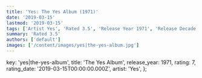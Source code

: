 ```yaml
---
title: 'Yes: The Yes Album (1971)'
date: '2019-03-15'
lastmod: '2019-03-15'
tags: ['Artist Yes', 'Rated 3.5', 'Release Year 1971', 'Release Decade 1970']
summary: 'Rated 3.5'
authors: ['default']
images: ['/content/images/yes|the-yes-album.jpg']
---
```


  key: 'yes|the-yes-album',
  title: 'The Yes Album',
  release_year: 1971,
  rating: 7,
  rating_date: '2019-03-15T00:00:00.000Z',
  artist: 'Yes',
};

<MusicRating data={data} />
